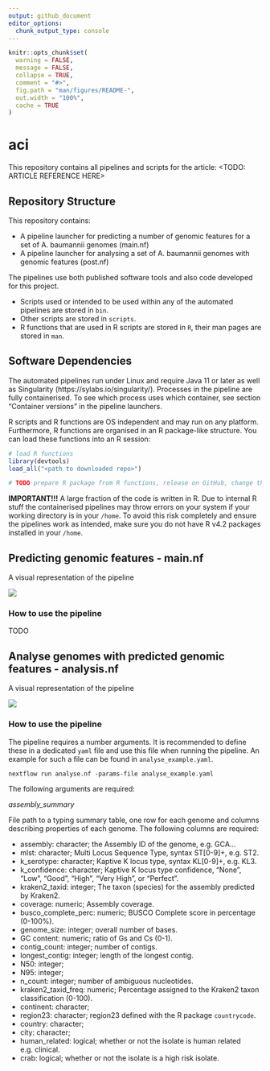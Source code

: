 ```yaml
---
output: github_document
editor_options: 
  chunk_output_type: console
---
```

<!-- README.md is generated from README.Rmd. Please edit that file -->

```r
knitr::opts_chunk$set(
  warning = FALSE, 
  message = FALSE,
  collapse = TRUE,
  comment = "#>",
  fig.path = "man/figures/README-",
  out.width = "100%",
  cache = TRUE
)
```
# aci
<!-- badges: start -->

This repository contains all pipelines and scripts for the article:
<TODO: ARTICLE REFERENCE HERE>

## Repository Structure

This repository contains:

* A pipeline launcher for predicting a number of genomic features for a set of A. baumannii genomes (main.nf)
* A pipeline launcher for analysing a set of A. baumannii genomes with genomic features (post.nf)

The pipelines use both published software tools and also code developed for this project.

* Scripts used or intended to be used within any of the automated pipelines are stored in `bin`.
* Other scripts are stored in `scripts`.
* R functions that are used in R scripts are stored in `R`, their man pages are stored in `man`.

## Software Dependencies

The automated pipelines run under Linux and require Java 11 or later as well as Singularity (https://sylabs.io/singularity/). Processes in the pipeline are fully containerised. To see which process uses which container, see section "Container versions" in the pipeline launchers.

R scripts and R functions are OS independent and may run on any platform. Furthermore, R functions are organised in an R package-like structure. You can load these functions into an R session:

```r
# load R functions
library(devtools)
load_all("<path to downloaded repo>")

# TODO prepare R package from R functions, release on GitHub, change this to devtools::install_github()
```

__IMPORTANT!!!__ A large fraction of the code is written in R. Due to internal R stuff the containerised pipelines may throw errors on your system if your working directory is in your `/home`. To avoid this risk completely and ensure the pipelines work as intended, make sure you do not have R v4.2 packages installed in your `/home`.

## Predicting genomic features - main.nf

A visual representation of the pipeline

![](./type.png)

### How to use the pipeline

TODO

## Analyse genomes with predicted genomic features - analysis.nf

A visual representation of the pipeline

![](./analyse.png)

### How to use the pipeline

The pipeline requires a number arguments. It is recommended to define these in a dedicated ```yaml``` file and use this file when running the pipeline. An example for such a file can be found in ```analyse_example.yaml```.

```
nextflow run analyse.nf -params-file analyse_example.yaml
```

The following arguments are required:

_assembly_summary_

File path to a typing summary table, one row for each genome and columns describing properties of each genome. The following columns are required:

* assembly: character; the Assembly ID of the genome, e.g. GCA...
* mlst: character; Multi Locus Sequence Type, syntax ST[0-9]+, e.g. ST2.
* k_serotype: character; Kaptive K locus type, syntax KL[0-9]+, e.g. KL3.
* k_confidence: character; Kaptive K locus type confidence, "None", "Low", "Good", "High", "Very High", or "Perfect".
* kraken2_taxid: integer; The taxon (species) for the assembly predicted by Kraken2.
* coverage: numeric; Assembly coverage.
* busco_complete_perc: numeric; BUSCO Complete score in percentage (0-100%).
* genome_size: integer; overall number of bases.
* GC content: numeric; ratio of Gs and Cs (0-1).
* contig_count: integer; number of contigs.
* longest_contig: integer; length of the longest contig.
* N50: integer;
* N95: integer; 
* n_count: integer; number of ambiguous nucleotides.
* kraken2_taxid_freq: numeric; Percentage assigned to the Kraken2 taxon classification (0-100).
* continent: character;
* region23: character; region23 defined with the R package ```countrycode```.
* country: character;
* city: character;
* human_related: logical; whether or not the isolate is human related e.g. clinical.
* crab: logical; whether or not the isolate is a high risk isolate.
